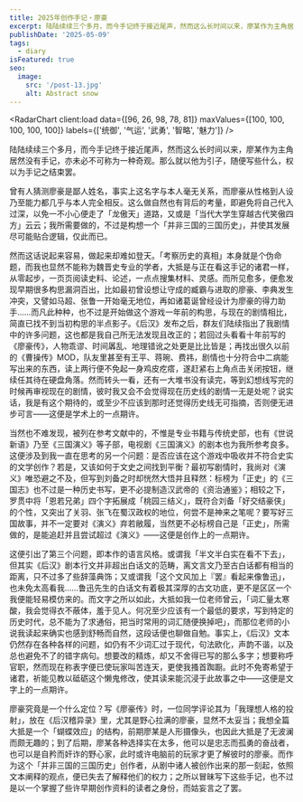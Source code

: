 ```yaml
---
title: 2025年创作手记・廖豪
excerpt: 陆陆续续三个多月，而今手记终于接近尾声，然而这么长时间以来，廖某作为主角居然没有手记，亦未必不可称为一种奇观。那么就以他为引子，随便写些什么，权以为手记之结束罢。
publishDate: '2025-05-09'
tags:
  - diary
isFeatured: true
seo:
  image:
    src: '/post-13.jpg'
    alt: Abstract snow
---
```



<RadarChart client:load data={[96, 26, 98, 78, 81]} maxValues={[100, 100, 100, 100, 100]} labels={['统御', '气运', '武勇', '智略', '魅力']} />

陆陆续续三个多月，而今手记终于接近尾声，然而这么长时间以来，廖某作为主角居然没有手记，亦未必不可称为一种奇观。那么就以他为引子，随便写些什么，权以为手记之结束罢。

曾有人猜测廖豪是鄙人姓名，事实上这名字与本人毫无关系，而廖豪从性格到人设乃至能力都几乎与本人完全相反。这么做自然也有背后的考量，即避免将自己代入过深，以免一不小心便走了「龙傲天」道路，又或是「当代大学生穿越古代笑傲四方」云云；我所需要做的，不过是构想一个「并非三国的三国历史」，并使其发展尽可能贴合逻辑，仅此而已。

然而这话说起来容易，做起来却难如登天。「考察历史的真相」本身就是个伪命题，而我也显然不能称为魏晋史专业的学者，大抵是与正在看这手记的诸君一样，从零起步，一页页阅读史料、论述，一点点搜集材料、灵感。而所见愈多，便愈发现早期很多构思漏洞百出，比如最初曾设想让守成的臧霸与进取的廖豪、李典发生冲突，又譬如马超、张鲁一开始毫无地位，再如诸葛诞曾经设计为廖豪的得力助手……而凡此种种，也不过是开始做这个游戏一年前的构思，与现在的剧情相比，简直已找不到当初构思的半点影子。《后汉》发布之后，群友们陆续指出了我剧情中的许多问题，这也都是我自己所无法发现且改正的；若回过头看看十年前写的《廖豪传》，人物乖谬、时间羼乱、地理错讹之处更是比比皆是；再找出很久以前的《曹操传》MOD，队友里甚至有王平、蒋琬、费祎，剧情也十分符合中二病能写出来的东西，读上两行便不免起一身鸡皮疙瘩，遂赶紧右上角点击关闭按钮，继续任其待在硬盘角落。然而转头一看，还有一大堆书没有读完，等到幻想线写完的时候再审视现在的剧情，彼时我又会不会觉得现在历史线的剧情一无是处呢？说实话，我是有这个期待的，或至少不应该到那时还觉得历史线无可指摘，否则便无进步可言——这便是学术上的一点期许。

当然也不难发现，被列在参考文献中的，不惟是专业书籍与传统史部，也有《世说新语》乃至《三国演义》等子部，电视剧《三国演义》的剧本也为我所参考良多。这便涉及到我一直在思考的另一个问题：是否应该在这个游戏中吸收并不符合史实的文学创作？若是，又该如何于文史之间找到平衡？最初写剧情时，我尚对《演义》唯恐避之不及，但写到刘备之时却恍然大悟并且释然：标榜为「正史」的《三国志》也不过是一种历史书写，更不必提制造汉武帝的《资治通鉴》；相较之下，罗贯中将「恩若兄弟」四个字拓展成「桃园三结义」，既符合刘备「好交结豪侠」的个性，又突出了关羽、张飞在蜀汉政权的地位，何尝不是神来之笔呢？要写好三国故事，并不一定要对《演义》弃若敝履，当然更不必标榜自己是「正史」，所需做的，是能追赶并且尝试超过《演义》——这便是创作上的一点期许。

这便引出了第三个问题，即本作的语言风格。或谓我「半文半白实在看不下去」，但其实《后汉》剧本行文并非超出白话文的范畴，离文言文乃至古白话都有相当的距离，只不过多了些辞藻典饰；又或谓我「这个文风加上『罢』看起来像鲁迅」，也未免太高看我……鲁迅先生的白话文有着极其深厚的古文功底，更不是区区一个我便能轻易模仿来的。而文字之所以如此，大抵如我一位老师曾云，「词汇量太寒酸，我会觉得衣不蔽体，羞于见人。何况至少应该有一个最低的要求，写到特定的历史时代，总不能为了求通俗，把当时常用的词汇随便换掉吧」，而那位老师的小说我读起来确实也感到舒畅而自然，这段话便也聊做自勉。事实上，《后汉》文本仍然存在各种各样的问题，如仍有不少词汇过于现代，句法欧化，声韵不谐，以及总也避免不了的错字病句。想要改的精炼，却又不舍得已写的那么多字；想要称呼官职，然而现在称表字便已使玩家叫苦连天，更使我搔首踟蹰。此时不免寄希望于诸君，祈能见教以砥砺这个懒鬼修改，使其读来能沉浸于此故事之中——这便是文字上的一点期许。

廖豪究竟是一个什么定位？写《廖豪传》时，一位同学评论其为「我理想人格的投射」，放在《后汉稽异录》里，尤其是野心拉满的廖豪，显然不太妥当；我想全篇大抵是一个「蝴蝶效应」的结构，前期廖某是人形摄像头，也因此大抵是了无波澜而颇无趣的；到了后期，廖某各种选择实在太多，他可以是忠志而孤勇的奋战者，也可以是自矜而奸诈的野心家，此时或许电脑前的玩家才更了解彼时的廖豪。而作为这个「并非三国的三国历史」创作者，从剧中诸人被创作出来的那一刻起，依照文本阐释的观点，便已失去了解释他们的权力；之所以冒昧写下这些手记，也不过是以一个掌握了些许早期创作资料的读者之身份，而姑妄言之了罢。
